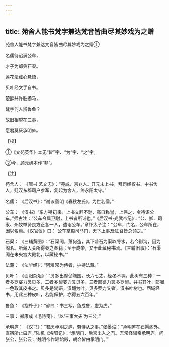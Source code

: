 ```yaml
---
---
---
```

title: 苑舍人能书梵字兼达梵音皆曲尽其妙戏为之赠
---



苑舍人能书梵字兼达梵音皆曲尽其妙戏为之赠①


名儒待诏满公车，

才子为郎典石渠。

莲花法藏心悬悟，

贝叶经文手自书。

楚辞共许胜扬马，

梵字何人辨鲁鱼？

故旧相望在三事，

愿君莫厌承明庐。

【校】

①《文苑英华》本无“皆”字、“为”字、“之”字。

②今，顾元纬本作“非”。

【注】

苑舍人： 《唐书·艺文志》：“苑咸，京兆人。开元末上书，拜司经校书、中书舍人，贬汉东郡司户参军，复起为舍人，终永阳太守。”

名儒： 《后汉书》：“谢该善明《春秋左氏》，为世名儒。”

公车： 《汉书》“东方朔初来，上书文辞不逊，高自称誉，上伟之，令待诏公车。”师古注：“公车令属卫尉，上书者所诣也。”《后汉书·光武帝纪》：“公、卿、司隶、州牧举贤良方正各一人，遣诣公车。”章怀太子注：“公车，门名，公车所在，因以名焉。《汉官仪》曰：‘公车掌殿司马门，天下上事及征召皆总领之。’”

石渠： 《三辅黄图》：“石渠阁，萧何造，其下砻石为渠以导水，若今御沟，因为阁名。所藏入关所得秦之图籍；至于成帝，又于此藏秘书焉。《三辅旧事》：‘石渠阁在未央宫大殿北，以藏秘书。’”

法藏： 《法华经》：“阿难常为侍者，护持法藏。”

贝叶： 《酉阳杂俎》：“贝多出摩伽陁国，长六七丈，经冬不凋。此树有三种：一者多罗娑力叉贝多，二者多梨婆力叉贝多，三者部婆力叉多罗梨。并书其叶，部阇一色取其皮书之。贝多是梵语，汉翻为叶。贝多罗力叉者，汉书叶树也。西域经书，用此三种皮叶，若能保护，亦得五六百年。”

鲁鱼： 《抱朴子》：“谚曰：书三写，鱼成鲁，虚为虎。”

三事： 郑康成《毛诗笺》：“以‘三事大夫’为三公。”

承明庐： 《汉书》：“君厌承明之庐，劳侍从之事。”张晏注：“承明庐在石渠阁外。直宿所止曰庐。”陆机《洛阳记》：“承明门，后宫出入之门。吾常怪谒帝承明庐，问张公，张公云：‘魏明帝作建始殿，朝会皆由承明门。’”